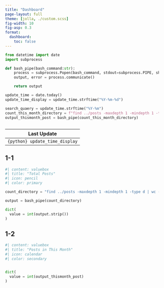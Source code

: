 ```yaml
---
title: "Dashboard"
page-layout: full
theme: [jolla, ./custom.scss]
fig-width: 10
fig-asp: 0.3
format:
  dashboard:
    toc: false
---
```




```python
from datetime import date
import subprocess

def bash_pipe(bash_command:str):
    process = subprocess.Popen(bash_command, stdout=subprocess.PIPE, shell=True)
    output, error = process.communicate()

    return output

update_time = date.today()
update_time_display = update_time.strftime("%Y-%m-%d")
```

```python
search_quaery = update_time.strftime("%Y-%m")
count_this_month_directory = f"find ../posts -maxdepth 1 -mindepth 1 -type d | grep {search_quaery} | wc -l"
output_thismonth_post = bash_pipe(count_this_month_directory)
```

## {.sidebar}

|Last Update|
|---|
|`{python} update_time_display`|


## 1-1 {orientation="columns"}

```python
#| content: valuebox
#| title: "Total Posts"
#| icon: pencil
#| color: primary

count_directory = "find ../posts -maxdepth 1 -mindepth 1 -type d | wc -l"

output = bash_pipe(count_directory)

dict(
  value = int(output.strip())
)

```

## 1-2 {orientation="columns"}

```python
#| content: valuebox
#| title: "Posts in This Month"
#| icon: calendar
#| color: secondary


dict(
  value = int(output_thismonth_post)
)

```